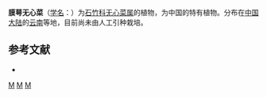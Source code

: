 {{Speciesbox
| taxon = Arenaria(植物) membranisepala
| binomial_authority = [[吴征镒|C. Y. Wu]]
}}

'''膜萼无心菜'''（[[学名|学名]]：{{lang|la|''Arenaria membranisepala''}}）为[[石竹科|石竹科]][[无心菜属|无心菜属]]的植物，为中国的特有植物。分布在[[中国大陆|中国大陆]]的[[云南|云南]]等地，目前尚未由人工引种栽培。

== 参考文献 ==
<div class="references-small">
* {{cite web| url =http://www.bioinfo.cn/db05/KmzwSpecies.php?action=view&id=2946| title =膜萼无心菜| work =《中国高等植物数据库全库》| publisher =中国科学院微生物研究所| author =昆明植物研究所| accessdate =2009-02-23| archive-date =2018-06-28| archive-url =https://web.archive.org/web/20180628204035/http://www.bioinfo.cn/db05/KmzwSpecies.php?action=view| dead-url =yes}}
</div>

{{taxonbar}}

[[Category:无心菜属|M]]
[[Category:中国特有植物|M]]
[[Category:云南植物|M]]